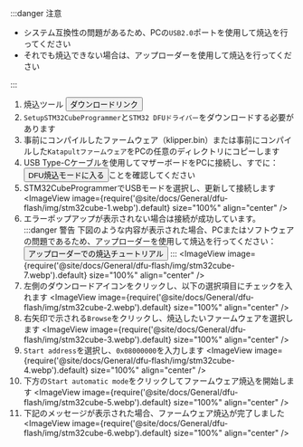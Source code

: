 :::danger 注意

* システム互換性の問題があるため、PCの`USB2.0`ポートを使用して焼込を行ってください
* それでも焼込できない場合は、アップローダーを使用して焼込を行ってください

:::

1. 焼込ツール <Button variant="contained" disableElevation href="https://mellow-next.klipper.cn/docs/ResDownload/auxiliary_software/">ダウンロードリンク</Button>
2. `SetupSTM32CubeProgrammer`と`STM32 DFUドライバー`をダウンロードする必要があります
3. 事前にコンパイルしたファームウェア（klipper.bin）または事前にコンパイルした`Katapultファームウェア`をPCの任意のディレクトリにコピーします
4. USB Type-Cケーブルを使用してマザーボードをPCに接続し、すでに：<Button variant="contained" disableElevation href="/docs/ProductDoc/MainBoard/fly-d/fly-d5/flash/bl#進入dfu燒錄模式">DFU焼込モードに入る</Button>ことを確認してください
5. STM32CubeProgrammerでUSBモードを選択し、更新して接続します
    <ImageView image={require('@site/docs/General/dfu-flash/img/stm32cube-1.webp').default} size="100%" align="center" />
6. エラーポップアップが表示されない場合は接続が成功しています。
   :::danger 警告
    下図のような内容が表示された場合、PCまたはソフトウェアの問題であるため、アップローダーを使用して焼込を行ってください：<Button variant="contained" disableElevation href="/docs/ProductDoc/MainBoard/fly-d/fly-d5/flash/bl#燒錄固件">アップローダーでの焼込チュートリアル</Button>
    :::
    <ImageView image={require('@site/docs/General/dfu-flash/img/stm32cube-7.webp').default} size="100%" align="center" />
7. 左側のダウンロードアイコンをクリックし、以下の選択項目にチェックを入れます
    <ImageView image={require('@site/docs/General/dfu-flash/img/stm32cube-2.webp').default} size="100%" align="center" />
8. 右矢印で示される`Browse`をクリックし、焼込したいファームウェアを選択します
    <ImageView image={require('@site/docs/General/dfu-flash/img/stm32cube-3.webp').default} size="100%" align="center" />
9. `Start address`を選択し、`0x08000000`を入力します
    <ImageView image={require('@site/docs/General/dfu-flash/img/stm32cube-4.webp').default} size="100%" align="center" />
10. 下方の`Start automatic mode`をクリックしてファームウェア焼込を開始します
    <ImageView image={require('@site/docs/General/dfu-flash/img/stm32cube-5.webp').default} size="100%" align="center" />
11. 下記のメッセージが表示された場合、ファームウェア焼込が完了しました
    <ImageView image={require('@site/docs/General/dfu-flash/img/stm32cube-6.webp').default} size="100%" align="center" />
